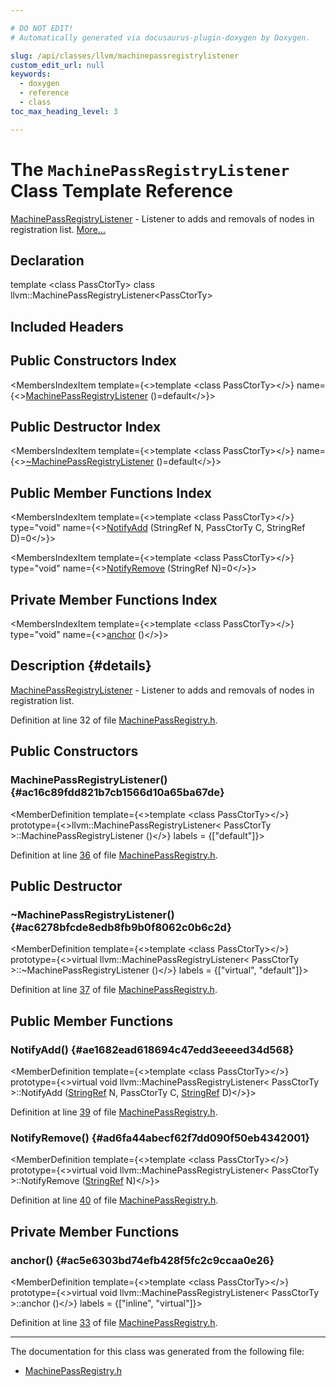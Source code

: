 ```yaml
---

# DO NOT EDIT!
# Automatically generated via docusaurus-plugin-doxygen by Doxygen.

slug: /api/classes/llvm/machinepassregistrylistener
custom_edit_url: null
keywords:
  - doxygen
  - reference
  - class
toc_max_heading_level: 3

---
```





# The `MachinePassRegistryListener` Class Template Reference

<DoxygenPage pluginConfig={pluginConfig}>

<a href="/docs/api/classes/llvm/machinepassregistrylistener">MachinePassRegistryListener</a> - Listener to adds and removals of nodes in registration list. <a href="#details">More...</a>

## Declaration

<CodeBlock>template &lt;class PassCtorTy&gt;
class llvm::MachinePassRegistryListener&lt;PassCtorTy&gt;</CodeBlock>

## Included Headers

<IncludesList>
<IncludesListItem
  filePath="llvm/CodeGen/MachinePassRegistry.h"
  permalink="/docs/api/files/include/include/llvm/include/llvm/codegen/machinepassregistry-h"
  isLocal="true" />
</IncludesList>

## Public Constructors Index

<MembersIndex>

<MembersIndexItem
  template={<>template &lt;class PassCtorTy&gt;</>}
  name={<><a href="#ac16c89fdd821b7cb1566d10a65ba67de">MachinePassRegistryListener</a> ()=default</>}>
</MembersIndexItem>

</MembersIndex>

## Public Destructor Index

<MembersIndex>

<MembersIndexItem
  template={<>template &lt;class PassCtorTy&gt;</>}
  name={<><a href="#ac6278bfcde8edb8fb9b0f8062c0b6c2d">~MachinePassRegistryListener</a> ()=default</>}>
</MembersIndexItem>

</MembersIndex>

## Public Member Functions Index

<MembersIndex>

<MembersIndexItem
  template={<>template &lt;class PassCtorTy&gt;</>}
  type="void"
  name={<><a href="#ae1682ead618694c47edd3eeeed34d568">NotifyAdd</a> (StringRef N, PassCtorTy C, StringRef D)=0</>}>
</MembersIndexItem>

<MembersIndexItem
  template={<>template &lt;class PassCtorTy&gt;</>}
  type="void"
  name={<><a href="#ad6fa44abecf62f7dd090f50eb4342001">NotifyRemove</a> (StringRef N)=0</>}>
</MembersIndexItem>

</MembersIndex>

## Private Member Functions Index

<MembersIndex>

<MembersIndexItem
  template={<>template &lt;class PassCtorTy&gt;</>}
  type="void"
  name={<><a href="#ac5e6303bd74efb428f5fc2c9ccaa0e26">anchor</a> ()</>}>
</MembersIndexItem>

</MembersIndex>

## Description {#details}

<a href="/docs/api/classes/llvm/machinepassregistrylistener">MachinePassRegistryListener</a> - Listener to adds and removals of nodes in registration list.

Definition at line 32 of file <a href="/docs/api/files/include/include/llvm/include/llvm/codegen/machinepassregistry-h">MachinePassRegistry.h</a>.

<SectionDefinition>

## Public Constructors

### MachinePassRegistryListener() {#ac16c89fdd821b7cb1566d10a65ba67de}

<MemberDefinition
  template={<>template &lt;class PassCtorTy&gt;</>}
  prototype={<>llvm::MachinePassRegistryListener&lt; PassCtorTy &gt;::MachinePassRegistryListener ()</>}
  labels = {["default"]}>

Definition at line <a href="/docs/api/files/include/include/llvm/include/llvm/codegen/machinepassregistry-h/#l00036">36</a> of file <a href="/docs/api/files/include/include/llvm/include/llvm/codegen/machinepassregistry-h">MachinePassRegistry.h</a>.
</MemberDefinition>

</SectionDefinition>

<SectionDefinition>

## Public Destructor

### ~MachinePassRegistryListener() {#ac6278bfcde8edb8fb9b0f8062c0b6c2d}

<MemberDefinition
  template={<>template &lt;class PassCtorTy&gt;</>}
  prototype={<>virtual llvm::MachinePassRegistryListener&lt; PassCtorTy &gt;::~MachinePassRegistryListener ()</>}
  labels = {["virtual", "default"]}>

Definition at line <a href="/docs/api/files/include/include/llvm/include/llvm/codegen/machinepassregistry-h/#l00037">37</a> of file <a href="/docs/api/files/include/include/llvm/include/llvm/codegen/machinepassregistry-h">MachinePassRegistry.h</a>.
</MemberDefinition>

</SectionDefinition>

<SectionDefinition>

## Public Member Functions

### NotifyAdd() {#ae1682ead618694c47edd3eeeed34d568}

<MemberDefinition
  template={<>template &lt;class PassCtorTy&gt;</>}
  prototype={<>virtual void llvm::MachinePassRegistryListener&lt; PassCtorTy &gt;::NotifyAdd (<a href="/docs/api/classes/llvm/stringref">StringRef</a> N, PassCtorTy C, <a href="/docs/api/classes/llvm/stringref">StringRef</a> D)</>}>

Definition at line <a href="/docs/api/files/include/include/llvm/include/llvm/codegen/machinepassregistry-h/#l00039">39</a> of file <a href="/docs/api/files/include/include/llvm/include/llvm/codegen/machinepassregistry-h">MachinePassRegistry.h</a>.
</MemberDefinition>

### NotifyRemove() {#ad6fa44abecf62f7dd090f50eb4342001}

<MemberDefinition
  template={<>template &lt;class PassCtorTy&gt;</>}
  prototype={<>virtual void llvm::MachinePassRegistryListener&lt; PassCtorTy &gt;::NotifyRemove (<a href="/docs/api/classes/llvm/stringref">StringRef</a> N)</>}>

Definition at line <a href="/docs/api/files/include/include/llvm/include/llvm/codegen/machinepassregistry-h/#l00040">40</a> of file <a href="/docs/api/files/include/include/llvm/include/llvm/codegen/machinepassregistry-h">MachinePassRegistry.h</a>.
</MemberDefinition>

</SectionDefinition>

<SectionDefinition>

## Private Member Functions

### anchor() {#ac5e6303bd74efb428f5fc2c9ccaa0e26}

<MemberDefinition
  template={<>template &lt;class PassCtorTy&gt;</>}
  prototype={<>virtual void llvm::MachinePassRegistryListener&lt; PassCtorTy &gt;::anchor ()</>}
  labels = {["inline", "virtual"]}>

Definition at line <a href="/docs/api/files/include/include/llvm/include/llvm/codegen/machinepassregistry-h/#l00033">33</a> of file <a href="/docs/api/files/include/include/llvm/include/llvm/codegen/machinepassregistry-h">MachinePassRegistry.h</a>.
</MemberDefinition>

</SectionDefinition>

<hr/>

The documentation for this class was generated from the following file:

<ul>
<li><a href="/docs/api/files/include/include/llvm/include/llvm/codegen/machinepassregistry-h">MachinePassRegistry.h</a></li>
</ul>

</DoxygenPage>
